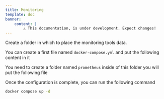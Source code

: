 ```yaml
---
title: Monitoring
template: doc
banner:
    content: |
        ⚠️ This documentation, is under development. Expect changes!
---
```



<WarnBanner />


Create a folder in which to place the monitoring tools data.

You can create a first file named `docker-compose.yml` and put the following content in it


<ShowCode url="monitor/docker-compose.yml" language="yml" title="docker-compose.yml" isGithub />

You need to create a folder named `prometheus` inside of this folder you will put the following file


<ShowCode url="monitor/prometheus/prometheus.yml" language="yml" title="prometheus.yml" isGithub />

Once the configuration is complete, you can run the following command

```bash
docker compose up -d
```
